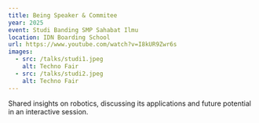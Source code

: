 ```yaml
---
title: Being Speaker & Commitee
year: 2025
event: Studi Banding SMP Sahabat Ilmu
location: IDN Boarding School
url: https://www.youtube.com/watch?v=I8kUR9Zwr6s
images:
  - src: /talks/studi1.jpeg
    alt: Techno Fair
  - src: /talks/studi2.jpeg
    alt: Techno Fair
---
```


Shared insights on robotics, discussing its applications and future potential in an interactive session.